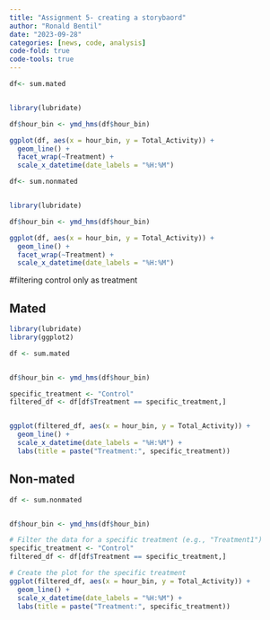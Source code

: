```yaml
---
title: "Assignment 5- creating a storybaord"
author: "Ronald Bentil"
date: "2023-09-28"
categories: [news, code, analysis]
code-fold: true
code-tools: true
---
```



```r
df<- sum.mated


library(lubridate) 

df$hour_bin <- ymd_hms(df$hour_bin)

ggplot(df, aes(x = hour_bin, y = Total_Activity)) +
  geom_line() +
  facet_wrap(~Treatment) + 
  scale_x_datetime(date_labels = "%H:%M")

```
```r
df<- sum.nonmated


library(lubridate) 

df$hour_bin <- ymd_hms(df$hour_bin)

ggplot(df, aes(x = hour_bin, y = Total_Activity)) +
  geom_line() +
  facet_wrap(~Treatment) + 
  scale_x_datetime(date_labels = "%H:%M")
```
#filtering control only as treatment


## Mated
```r
library(lubridate)
library(ggplot2)

df <- sum.mated


df$hour_bin <- ymd_hms(df$hour_bin)

specific_treatment <- "Control"
filtered_df <- df[df$Treatment == specific_treatment,]


ggplot(filtered_df, aes(x = hour_bin, y = Total_Activity)) +
  geom_line() +
  scale_x_datetime(date_labels = "%H:%M") +
  labs(title = paste("Treatment:", specific_treatment))

```


## Non-mated
```r
df <- sum.nonmated


df$hour_bin <- ymd_hms(df$hour_bin)

# Filter the data for a specific treatment (e.g., "Treatment1")
specific_treatment <- "Control"
filtered_df <- df[df$Treatment == specific_treatment,]

# Create the plot for the specific treatment
ggplot(filtered_df, aes(x = hour_bin, y = Total_Activity)) +
  geom_line() +
  scale_x_datetime(date_labels = "%H:%M") +
  labs(title = paste("Treatment:", specific_treatment))

```


